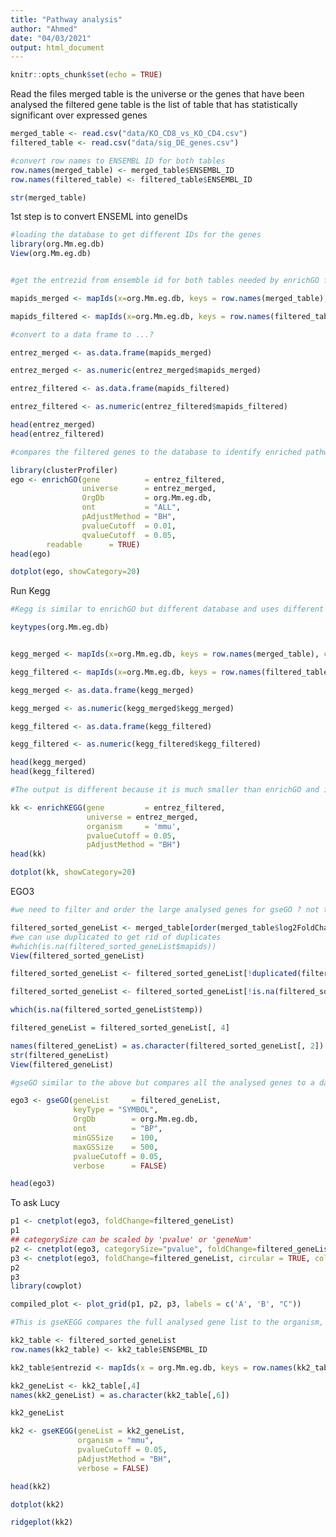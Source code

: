 ```yaml
---
title: "Pathway analysis"
author: "Ahmed"
date: "04/03/2021"
output: html_document
---
```


```r
knitr::opts_chunk$set(echo = TRUE)
```
Read the files
merged table is the universe or the genes that have been analysed
the filtered gene table is the list of table that has statistically significant over expressed genes
```r
merged_table <- read.csv("data/KO_CD8_vs_KO_CD4.csv")
filtered_table <- read.csv("data/sig_DE_genes.csv")

#convert row names to ENSEMBL ID for both tables
row.names(merged_table) <- merged_table$ENSEMBL_ID
row.names(filtered_table) <- filtered_table$ENSEMBL_ID

str(merged_table)
```

1st step is to convert ENSEML into geneIDs

```r
#loading the database to get different IDs for the genes
library(org.Mm.eg.db)
View(org.Mm.eg.db)


#get the entrezid from ensemble id for both tables needed by enrichGO function

mapids_merged <- mapIds(x=org.Mm.eg.db, keys = row.names(merged_table), column = "ENTREZID", keytype = "ENSEMBL")

mapids_filtered <- mapIds(x=org.Mm.eg.db, keys = row.names(filtered_table), column = "ENTREZID", keytype = "ENSEMBL")

#convert to a data frame to ...?

entrez_merged <- as.data.frame(mapids_merged)

entrez_merged <- as.numeric(entrez_merged$mapids_merged)

entrez_filtered <- as.data.frame(mapids_filtered)

entrez_filtered <- as.numeric(entrez_filtered$mapids_filtered)

head(entrez_merged)
head(entrez_filtered)

```

```r
#compares the filtered genes to the database to identify enriched pathways

library(clusterProfiler)
ego <- enrichGO(gene          = entrez_filtered,
                universe      = entrez_merged,
                OrgDb         = org.Mm.eg.db,
                ont           = "ALL",
                pAdjustMethod = "BH",
                pvalueCutoff  = 0.01,
                qvalueCutoff  = 0.05,
        readable      = TRUE)
head(ego)

dotplot(ego, showCategory=20)
```
Run Kegg

```r
#Kegg is similar to enrichGO but different database and uses different gene identification (UNIPROT)

keytypes(org.Mm.eg.db)


kegg_merged <- mapIds(x=org.Mm.eg.db, keys = row.names(merged_table), column = "UNIPROT", keytype = "ENSEMBL")

kegg_filtered <- mapIds(x=org.Mm.eg.db, keys = row.names(filtered_table), column = "UNIPROT", keytype = "ENSEMBL")

kegg_merged <- as.data.frame(kegg_merged)

kegg_merged <- as.numeric(kegg_merged$kegg_merged)

kegg_filtered <- as.data.frame(kegg_filtered)

kegg_filtered <- as.numeric(kegg_filtered$kegg_filtered)

head(kegg_merged)
head(kegg_filtered)
```
```r
#The output is different because it is much smaller than enrichGO and is also outdated

kk <- enrichKEGG(gene         = entrez_filtered,
                 universe = entrez_merged,
                 organism     = 'mmu',
                 pvalueCutoff = 0.05,
                 pAdjustMethod = "BH")
head(kk)

dotplot(kk, showCategory=20)
```
EGO3



```r
#we need to filter and order the large analysed genes for gseGO ? not the fitered gene

filtered_sorted_geneList <- merged_table[order(merged_table$log2FoldChange, decreasing = TRUE), ]
#we can use duplicated to get rid of duplicates
#which(is.na(filtered_sorted_geneList$mapids))
View(filtered_sorted_geneList)

filtered_sorted_geneList <- filtered_sorted_geneList[!duplicated(filtered_sorted_geneList$temp), ]

filtered_sorted_geneList <- filtered_sorted_geneList[!is.na(filtered_sorted_geneList$temp), ]

which(is.na(filtered_sorted_geneList$temp))

filtered_geneList = filtered_sorted_geneList[, 4]

names(filtered_geneList) = as.character(filtered_sorted_geneList[, 2])
str(filtered_geneList)
View(filtered_geneList)

#gseGO similar to the above but compares all the analysed genes to a database?

ego3 <- gseGO(geneList     = filtered_geneList,
              keyType = "SYMBOL",
              OrgDb        = org.Mm.eg.db,
              ont          = "BP",
              minGSSize    = 100,
              maxGSSize    = 500,
              pvalueCutoff = 0.05,
              verbose      = FALSE)

head(ego3)
```

To ask Lucy
```r

p1 <- cnetplot(ego3, foldChange=filtered_geneList)
p1
## categorySize can be scaled by 'pvalue' or 'geneNum'
p2 <- cnetplot(ego3, categorySize="pvalue", foldChange=filtered_geneList)
p3 <- cnetplot(ego3, foldChange=filtered_geneList, circular = TRUE, colorEdge = TRUE)
p2
p3
library(cowplot)

compiled_plot <- plot_grid(p1, p2, p3, labels = c('A', 'B', "C"))
```


```r
#This is gseKEGG compares the full analysed gene list to the organism, but uses ENTREZID

kk2_table <- filtered_sorted_geneList
row.names(kk2_table) <- kk2_table$ENSEMBL_ID

kk2_table$entrezid <- mapIds(x = org.Mm.eg.db, keys = row.names(kk2_table), column = "ENTREZID", keytype = "ENSEMBL")

kk2_geneList <- kk2_table[,4]
names(kk2_geneList) = as.character(kk2_table[,6])

kk2_geneList

kk2 <- gseKEGG(geneList = kk2_geneList,
               organism = "mmu",
               pvalueCutoff = 0.05,
               pAdjustMethod = "BH",
               verbose = FALSE)

head(kk2)

dotplot(kk2)

ridgeplot(kk2)

```


